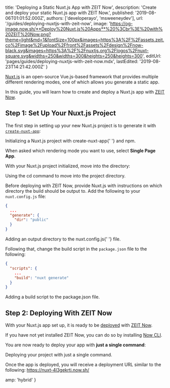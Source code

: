 
  title: 'Deploying a Static Nuxt.js App with ZEIT Now',
  description: 'Create and deploy your static Nuxt.js app with ZEIT Now.',
  published: '2019-08-06T01:01:52.000Z',
  authors: ['developerayo', 'msweeneydev'],
  url: '/guides/deploying-nuxtjs-with-zeit-now',
  image:
    'https://og-image.now.sh/**Deploy%20Nuxt.js%20Apps**%20%3Cbr%3E%20with%20ZEIT%20Now.png?theme=light&md=1&fontSize=100px&images=https%3A%2F%2Fassets.zeit.co%2Fimage%2Fupload%2Ffront%2Fassets%2Fdesign%2Fnow-black.svg&images=https%3A%2F%2Fnuxtjs.org%2Flogos%2Fnuxt-square.svg&widths=250&widths=300&heights=250&heights=300',
  editUrl: 'pages/guides/deploying-nuxtjs-with-zeit-now.mdx',
  lastEdited: '2019-08-23T14:21:42.000Z'
}

[Nuxt.js](https://nuxtjs.org/) is an open-source Vue.js-based framework that provides multiple different rendering modes, one of which allows you generate a static app.

In this guide, you will learn how to create and deploy a Nuxt.js app with [ZEIT Now](/docs/v2).

## Step 1: Set Up Your Nuxt.js Project

The first step in setting up your new Nuxt.js project is to generate it with [`create-nuxt-app`](https://nuxtjs.org/guide/installation/#using-code-create-nuxt-app-code-):

<Snippet dark text="npm create nuxt-app my-nuxt-app" />
<Caption>
  Initializing a Nuxt.js project with <InlineCode>create-nuxt-app</InlineCode>{' '}
  and <GenericLink href="https://www.npmjs.com/">npm</GenericLink>.
</Caption>

When asked which rendering mode you want to use, select **Single Page App**.

With your Nuxt.js project initialized, move into the directory:

<Snippet dark text="cd my-nuxt-app" />
<Caption>
  Using the <InlineCode>cd</InlineCode> command to move into the project
  directory.
</Caption>

Before deploying with ZEIT Now, provide Nuxt.js with instructions on which directory the build should be output to. Add the following to your `nuxt.config.js` file:

```json
{
  ...
  "generate": {
    "dir": "public"
  }
}
```

<Caption>
  Adding an output directory to the <InlineCode>nuxt.config.js</InlineCode>{' '}
  file.
</Caption>

Following that, change the build script in the `package.json` file to the following:

```json
{
  "scripts": {
    ...
    "build": "nuxt generate"
  }
}
```

<Caption>
  Adding a <InlineCode>build</InlineCode> script to the
  <InlineCode>package.json</InlineCode> file.
</Caption>

## Step 2: Deploying With ZEIT Now

With your Nuxt.js app set up, it is ready to be [deployed](/docs/v2/deployments/basics/) with [ZEIT Now](/docs/v2).

If you have not yet installed ZEIT Now, you can do so by installing [Now CLI](/download).

You are now ready to deploy your app with **just a single command**:

<Snippet dark text="now" />
<Caption>Deploying your project with just a single command.</Caption>

Once the app is deployed, you will receive a deployment URL similar to the following:
<https://nuxt-4l3gekrti.now.sh/>


  amp: 'hybrid'
}
